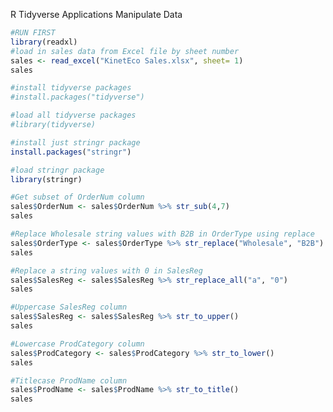 R Tidyverse Applications
Manipulate Data

```r
#RUN FIRST
library(readxl)
#load in sales data from Excel file by sheet number
sales <- read_excel("KinetEco Sales.xlsx", sheet= 1)
sales
```

```r
#install tidyverse packages
#install.packages("tidyverse")
```

```r
#load all tidyverse packages
#library(tidyverse)
```

```r
#install just stringr package
install.packages("stringr")
```

```r
#load stringr package
library(stringr)
```

```r
#Get subset of OrderNum column
sales$OrderNum <- sales$OrderNum %>% str_sub(4,7)
sales
```

```r
#Replace Wholesale string values with B2B in OrderType using replace
sales$OrderType <- sales$OrderType %>% str_replace("Wholesale", "B2B")
sales
```

```r
#Replace a string values with 0 in SalesReg
sales$SalesReg <- sales$SalesReg %>% str_replace_all("a", "0")
sales
```


```r
#Uppercase SalesReg column
sales$SalesReg <- sales$SalesReg %>% str_to_upper()
sales
```

```r
#Lowercase ProdCategory column
sales$ProdCategory <- sales$ProdCategory %>% str_to_lower()
sales
```

```r
#Titlecase ProdName column
sales$ProdName <- sales$ProdName %>% str_to_title()
sales
```


